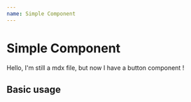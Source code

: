 ```yaml
---
name: Simple Component
---
```



# Simple Component
<Props of={SimpleComponent} />

Hello, I'm still a mdx file, but now I have a button component !

## Basic usage

<Playground>
    <SimpleComponent text="random text" />
</Playground>